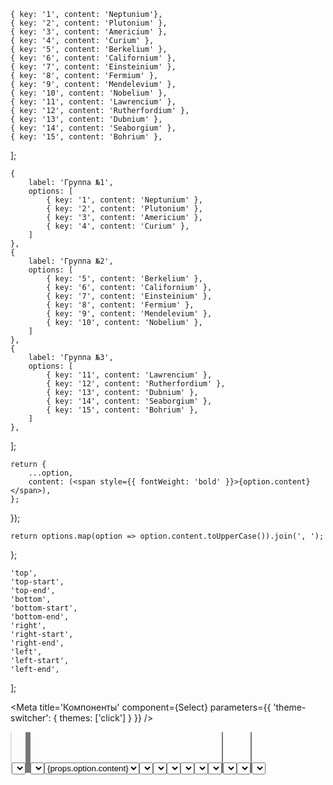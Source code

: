 


    { key: '1', content: 'Neptunium'},
    { key: '2', content: 'Plutonium' },
    { key: '3', content: 'Americium' },
    { key: '4', content: 'Curium' },
    { key: '5', content: 'Berkelium' },
    { key: '6', content: 'Californium' },
    { key: '7', content: 'Einsteinium' },
    { key: '8', content: 'Fermium' },
    { key: '9', content: 'Mendelevium' },
    { key: '10', content: 'Nobelium' },
    { key: '11', content: 'Lawrencium' },
    { key: '12', content: 'Rutherfordium' },
    { key: '13', content: 'Dubnium' },
    { key: '14', content: 'Seaborgium' },
    { key: '15', content: 'Bohrium' },
];

    {
        label: 'Группа №1',
        options: [
            { key: '1', content: 'Neptunium' },
            { key: '2', content: 'Plutonium' },
            { key: '3', content: 'Americium' },
            { key: '4', content: 'Curium' },
        ]
    },
    {
        label: 'Группа №2',
        options: [
            { key: '5', content: 'Berkelium' },
            { key: '6', content: 'Californium' },
            { key: '7', content: 'Einsteinium' },
            { key: '8', content: 'Fermium' },
            { key: '9', content: 'Mendelevium' },
            { key: '10', content: 'Nobelium' },
        ]
    },
    {
        label: 'Группа №3',
        options: [
            { key: '11', content: 'Lawrencium' },
            { key: '12', content: 'Rutherfordium' },
            { key: '13', content: 'Dubnium' },
            { key: '14', content: 'Seaborgium' },
            { key: '15', content: 'Bohrium' },
        ]
    },
];

    return {
        ...option,
        content: (<span style={{ fontWeight: 'bold' }}>{option.content}</span>),
    };
});

    return options.map(option => option.content.toUpperCase()).join(', ');
};

    'top',
    'top-start',
    'top-end',
    'bottom',
    'bottom-start',
    'bottom-end',
    'right',
    'right-start',
    'right-end',
    'left',
    'left-start',
    'left-end',
];


<Meta
    title='Компоненты'
    component={Select}
    parameters={{ 'theme-switcher': { themes: ['click'] } }}
/>


<!-- Canvas -->

<Story name='Select'>
    <Select
        block={boolean('block', false)}
        size={selectKnob('size', ['s', 'm', 'l', 'xl'], 's')}
        disabled={boolean('disabled', false)}
        error={text('error', '')}
        hint={text('hint', '')}
        options={options}
        multiple={boolean('multiple', false)}
        allowUnselect={boolean('allowUnselect', true)}
        closeOnSelect={boolean('closeOnSelect', true)}
        Arrow={boolean('Arrow', true) ? Arrow : () => null}
        circularNavigation={boolean('circularNavigation', false)}
        nativeSelect={boolean('nativeSelect', false)}
        placeholder={text('placeholder', 'Выберите элемент')}
        label={text('label', 'Элемент')}
        visibleOptions={number('visibleOptions', 5)}
        onChange={action('change')}
        onOpen={action('open')}
        defaultOpen={boolean('defaultOpen', false)}
        popoverPosition={selectKnob('popoverPosition', POSITION_OPTIONS, 'bottom-start')}
        optionsListWidth={selectKnob('optionsListWidth', ['field', 'content'], 'field')}
    />
</Story>


<!-- Docs -->

<ComponentHeader
    name='Select'
    version={version}
    package='@alfalab/core-components-select'
    stage={2}
    design='https://www.figma.com/file/hqSP3L6qu8UcL3sf18Su1M/Web-Components?node-id=719%3A0'
/>

```tsx
import { Select } from '@alfalab/core-components-select';
```

Компонент выпадающего списка.

<Select options={options} placeholder='Выберите элемент' />

<!-- Spacer -->
<div style={{height: 32}} />


<Props components={{
    Select,
    Field,
    OptionsList,
    Optgroup,
    Option
}} />


## Использование

В случае, если нужно собрать селект под очень специфичный кейс - за основу стоит взять компонент `BaseSelect`,
который содержит только основные пропсы и позволяет заменить или настроить почти что угодно.

Компонент `Select` является преднастроенной оберткой над `BaseSelect`

---

### Управление закрытием

По умолчанию - селект `multiple=false` закрывается после выбора, а при `multiple=true` - остается открытым.
Изменить это поведение можно с помощью `closeOnSelect`.

<Preview>
    <Select
        options={options}
        multiple={true}
        placeholder='Выберите элемент'
        allowUnselect={true}
    />
</Preview>

### Controlled-way

Компонент может быть использован как controlled с помощью `onChange` и `selected`:

<Preview>
    {React.createElement(() => {
        const [selected, setSelected] = React.useState([options[8].key, options[9].key]);
        const handleChange = ({ selectedMultiple }) => {
            setSelected(selectedMultiple.map(option => option.key));
        };
        return (
            <Select
                options={options}
                placeholder='Выберите элемент'
                label='controlled'
                multiple={true}
                onChange={handleChange}
                selected={selected}
            />
        );
    })}
</Preview>

#### OptionShape вместо ключей для выбранных пунктов

Иногда может быть удобнее использовать в качестве выбранных значений не ключи, а сами объекты.
В этом случае просто передавайте их через свойство `selected`.

<Preview>
    {React.createElement(() => {
        const [selected, setSelected] = React.useState([options[8], options[9]]);
        const handleChange = ({ selectedMultiple }) => {
            setSelected(selectedMultiple);
        };
        return (
            <Select
                options={options}
                placeholder='Выберите элемент'
                label='controlled'
                multiple={true}
                onChange={handleChange}
                selected={selected}
            />
        );
    })}
</Preview>

### Использование в форме

Чтобы использовать селект внутри формы - следует указать атрибут `name`

<Preview>
    {React.createElement(() => {
        const options = [
            { key: '1', content: 'Neptunium' },
            { key: '2', content: 'Plutonium' },
            { key: '3', content: 'Americium' },
        ];
        const [serialized, setSerialized] = React.useState();
        const onSubmit = (event) => {
            event.preventDefault();
            const form = event.target;
            const formData = new FormData(form);
            setSerialized(new URLSearchParams(formData).toString());
        };
        const [selected, setSelected] = React.useState([]);
        const handleChange = ({ selectedMultiple }) => {
            setSelected(selectedMultiple.map(option => option.key));
        };
        return (
            <div>
                <form onSubmit={onSubmit}>
                    <Select
                        options={options}
                        placeholder='Выберите элемент'
                        name='select'
                        multiple={true}
                        onChange={handleChange}
                        selected={selected}
                    />
                    <button type='submit'>Отправить</button>
                </form>
                <div>serialized: {serialized}</div>
            </div>
        );
    })}
</Preview>

## Настройка рендера

Помимо текста, компонент позволяет использовать html в качестве поля `content` у вариантов выбора

<Preview>
    <div style={{ width: 480 }}>
        {React.createElement(() => {
            const [selected, setSelected] = React.useState(null);
            const handleChange = ({ selected }) => {
                setSelected(selected ? selected.key : null);
            };
            const Card = ({ name, balance }) => (
                <div style={{ display: 'flex', alignItems: 'center' }}>
                    <div style={{ width: '76px', height: '48px', marginRight: '16px', background: '#E7E9EB' }} />
                    <div style={{ display: 'flex', flexDirection: 'column' }}>
                        <span style={{ fontSize: '14px' }}>{name}</span>
                        <span style={{ fontSize: '16px' }}>{balance}</span>
                    </div>
                </div>
            );
            return (
                <Select
                    block={true}
                    selected={selected}
                    onChange={handleChange}
                    size='l'
                    options={[
                        { key: 'Account1', content: <Card name='Account1 Name ··0000' balance='100 000,00 ₽' /> },
                        { key: 'Account2', content: <Card name='Account2 Name ··0000' balance='150 000,00 ₽' /> },
                        { key: 'Account3', content: <Card name='Account3 Name ··0000' balance='230 000,00 ₽' /> },
                        { key: 'Account4', content: <Card name='Account4 Name ··0000' balance='12 000,00 ₽' /> },
                    ]}
                    multiple={false}
                    placeholder='Выберите карту'
                    allowUnselect={true}
                />
            );
        })}
    </div>
</Preview>

Стандартный компонент **Field** позволяет управлять рендером выбранных пунктов с помощью `valueRenderer`

<Preview>
    {React.createElement(() => {
        const OptionWithIcon = ({ content }) => (
            <span style={{ display: 'flex' }} key={content}>
                <Icon />
                {content.toUpperCase()}
            </span>
        );
        const valueRenderer = ({ selected }) => selected ? <OptionWithIcon {...selected} /> : null;
        return (
            <Select
                options={options}
                label='С иконкой'
                valueRenderer={valueRenderer}
            />
        );
    })}
</Preview>

Селект позволяет заменять или кастомизировать компоненты **Field**, **Option**, **OptionsList**, **Optgroup**, **Arrow**

<Preview>
    {React.createElement(() => {
        const BoldOption = (props) => (
            <Option {...props}><b>{props.option.content}</b></Option>
        );
        return (
            <Select
                options={options}
                label='Bold options'
                Option={BoldOption}
            />
        );
    })}
</Preview>

<Preview>
    <Select
        options={options}
        label='With addons'
        Field={(props) => <Field {...props} leftAddons={props.selected && <Icon/>} />}
    />
</Preview>

<Preview>
    <Select
        options={options}
        allowUnselect={true}
        popoverPosition='bottom-start'
        Field={({ selected, innerProps, ...restProps }) => (
            <Button {...innerProps} size='xs'>
                {selected ? selected.content : 'Pick'}
            </Button>
        )}
    />
</Preview>

## Управление размером пунктов меню

По умолчанию размер пунктов меню совпадает с размером селекта, но с помощью свойства `optionsSize` можно задать размер отдельно.

<Preview>
    {React.createElement(() => {
        return (
            <Select
                size='l'
                options={options}
                label='optionsSize'
                optionsSize='s'
            />
        );
    })}
</Preview>


## Селект с заголовком меню

<Preview>
    {React.createElement(() => {
        const renderList = (props) => (
            <div>
                <b>Header</b>
                <OptionsList {...props} />
            </div>
        );
        return (
            <Select
                label='With header'
                options={options}
                OptionsList={renderList}
            />
        );
    })}
</Preview>

## Ширина выпадающего меню

По умолчанию ширину выпадающего меню задает контент пунктов.
Если контент слишком длинный, то может понадобиться изменить это поведение.

Это можно сделать с помощью свойства `optionsListWidth='field'` — в этом случае ширина выпадающего меню будет равна ширине поля, а лишний контент обрежется.

<Preview>
    {React.createElement(() => {
        const LongContent = ({ text }) => (
            <span style={{ whiteSpace: 'nowrap' }} title={text}>
                {text}
            </span>
        );
        const longOptions = [
            { key: '1', content: <LongContent text='Великий Новгород' /> },
            { key: '2', content: <LongContent text='Гусь-Хрустальный' /> },
            { key: '3', content: <LongContent text='Каменск-Шахтинский' /> },
            { key: '4', content: <LongContent text='Очень длинное название' /> },
        ];
        return (
            <div style={{ width: 160 }}>
                <Select
                    block={true}
                    label='Города'
                    options={longOptions}
                    optionsListWidth='field'
                />
            </div>
        );
    })}
</Preview>

## Группы

Группированный селект

```jsx
const groups = [{
    label: 'Группа №1',
    options: [
        { key: '1', content: 'Neptunium' },
        { key: '2', content: 'Plutonium' },
    ]
},
{
    label: 'Группа №2',
    options: [
        { key: '3', content: 'Berkelium' },
        { key: '4', content: 'Californium' },
    ]
}]
```

<Preview>
    <Select
        options={groups}
        label='Optgroup'
        multiple={true}
    />
</Preview>

## Нативный селект

Рендерит нативный селект вместо выпадающего меню. (стоит использовать только для мобильных устройств)

<Preview>
    <Select
        options={groups}
        label='native'
        nativeSelect={true}
    />
</Preview>

## Рендер длинных списков

Используйте `OptionsList={VirtualOptionsList}` для рендера большого количества данных

<Preview>
    {React.createElement(() => {
        const options = new Array(10000).fill().map((_, index) => {
            const variableSizeText = `Вы восхитительны! `.repeat(
                Math.round(Math.random() * 10),
            );
            return {
                key: index,
                content: `${index}. ${variableSizeText}`,
            };
        });
        return (
            <div style={{ width: 320 }}>
                <Select
                    block={true}
                    label='virtual 10k'
                    options={options}
                    circularNavigation={true}
                    OptionsList={VirtualOptionsList}
                    allowUnselect={true}
                    visibleOptions={3}
                />
            </div>
        );
    })}
</Preview>

<Preview>
    {React.createElement(() => {
        return (
            <Select
                label='virtual with groups'
                options={groups}
                multiple={true}
                allowUnselect={true}
                circularNavigation={true}
                OptionsList={VirtualOptionsList}
            />
        );
    })}
</Preview>


## Открытие вверх, если места недостаточно

<Preview>
    <Select
        options={groups}
        preventFlip={false}
        label='preventFlip'
    />
</Preview>
